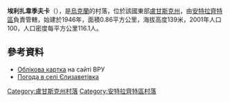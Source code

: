 {{coord|48|21|20|N|38|58|16|E|scale:100000|display=title}}

'''埃利扎韋季夫卡'''（{{lang-uk|Єлизаветівка}}），是[[烏克蘭|烏克蘭]]的村落，位於該國東部[[盧甘斯克州|盧甘斯克州]]，由[[安特拉齊特區|安特拉齊特區]]負責管轄，始建於1946年，面積0.86平方公里，海拔高度139米，2001年人口100，人口密度每平方公里116.1人。

==參考資料==
* [http://w1.c1.rada.gov.ua/pls/z7503/A005?rdat1=01.05.2014&rf7571=17829 Облікова картка] {{Wayback|url=http://w1.c1.rada.gov.ua/pls/z7503/A005?rdat1=01.05.2014&rf7571=17829 |date=20140502001909 }} на сайті ВРУ
* [http://weather.in.ua/ua/lyganskaja/7574 Погода в селі Єлизаветівка] {{Wayback|url=http://weather.in.ua/ua/lyganskaja/7574 |date=20160305081352 }}

{{DEFAULTSORT:Єлизаветівка}}
[[Category:盧甘斯克州村落|Category:盧甘斯克州村落]]
[[Category:安特拉齊特區村落|Category:安特拉齊特區村落]]


{{Luhansk-geo-stub}}